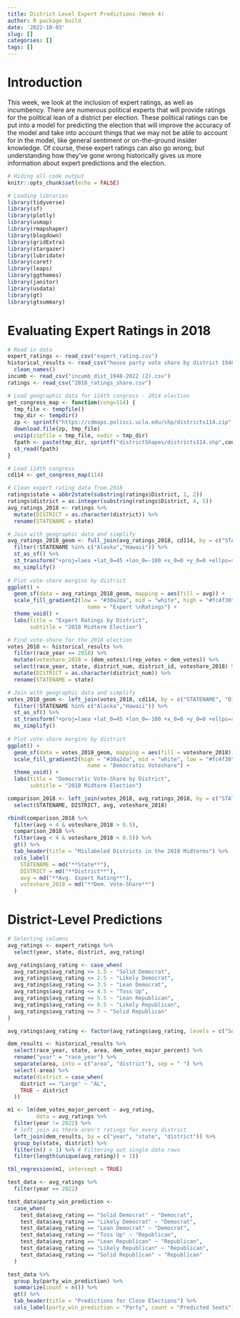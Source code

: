 ```yaml
---
title: District Level Expert Predictions (Week 4)
author: R package build
date: '2022-10-03'
slug: []
categories: []
tags: []
---
```


# Introduction

This week, we look at the inclusion of expert ratings, as well as incumbency. There are numerous political experts that will provide ratings for the political lean of a district per election. These political ratings can be put into a model for predicting the election that will improve the accuracy of the model and take into account things that we may not be able to account for in the model, like general sentiment or on-the-ground insider knowledge. Of course, these expert ratings can also go wrong, but understanding how they've gone wrong historically gives us more information about expert predictions and the election.

```r
# Hiding all code output
knitr::opts_chunk$set(echo = FALSE)

# Loading libraries
library(tidyverse)
library(sf)
library(plotly)
library(usmap)
library(rmapshaper)
library(blogdown)
library(gridExtra)
library(stargazer)
library(lubridate)
library(caret)
library(leaps)
library(ggthemes)
library(janitor)
library(usdata)
library(gt)
library(gtsummary)
```

# Evaluating Expert Ratings in 2018

```r
# Read in data
expert_ratings <- read_csv("expert_rating.csv")
historical_results <- read_csv("house party vote share by district 1948-2020.csv") %>% 
  clean_names()
incumb <- read_csv("incumb_dist_1948-2022 (2).csv")
ratings <- read_csv("2018_ratings_share.csv")

# Load geographic data for 114th congress - 2014 election
get_congress_map <- function(cong=114) {
  tmp_file <- tempfile()
  tmp_dir <- tempdir()
  zp <- sprintf("https://cdmaps.polisci.ucla.edu/shp/districts114.zip",cong)
  download.file(zp, tmp_file)
  unzip(zipfile = tmp_file, exdir = tmp_dir)
  fpath <- paste(tmp_dir, sprintf("districtShapes/districts114.shp",cong), sep = "/")
  st_read(fpath)
}

# Load 114th congress
cd114 <- get_congress_map(114)
```

```r
# Clean expert rating data from 2018
ratings$state = abbr2state(substring(ratings$District, 1, 2))
ratings$district = as.integer(substring(ratings$District, 4, 5))
avg_ratings_2018 <- ratings %>%
  mutate(DISTRICT = as.character(district)) %>%
  rename(STATENAME = state)

# Join with geographic data and simplify  
avg_ratings_2018_geom <- full_join(avg_ratings_2018, cd114, by = c("STATENAME", "DISTRICT")) %>%
  filter(!STATENAME %in% c("Alaska","Hawaii")) %>%
  st_as_sf() %>%
  st_transform("+proj=laea +lat_0=45 +lon_0=-100 +x_0=0 +y_0=0 +ellps=sphere +units=m +no_defs") %>%
  ms_simplify()
  
# Plot vote-share margins by district
ggplot() +
  geom_sf(data = avg_ratings_2018_geom, mapping = aes(fill = avg)) +
  scale_fill_gradient2(low = "#30a2da", mid = "white", high = "#fc4f30", midpoint = 4,
                         name = "Expert \nRatings") +
  theme_void() +
  labs(title = "Expert Ratings by District",
       subtitle = "2018 Midterm Election")
```

```r
# Find vote-share for the 2018 election
votes_2018 <- historical_results %>%
  filter(race_year == 2018) %>%
  mutate(voteshare_2018 = (dem_votes)/(rep_votes + dem_votes)) %>%
  select(race_year, state, district_num, district_id, voteshare_2018) %>%
  mutate(DISTRICT = as.character(district_num)) %>%
  rename(STATENAME = state)

# Join with geographic data and simplify  
votes_2018_geom <- left_join(votes_2018, cd114, by = c("STATENAME", "DISTRICT")) %>%
  filter(!STATENAME %in% c("Alaska","Hawaii")) %>%
  st_as_sf() %>%
  st_transform("+proj=laea +lat_0=45 +lon_0=-100 +x_0=0 +y_0=0 +ellps=sphere +units=m +no_defs") %>%
  ms_simplify()
  
# Plot vote-share margins by district
ggplot() +
  geom_sf(data = votes_2018_geom, mapping = aes(fill = voteshare_2018)) +
  scale_fill_gradient2(high = "#30a2da", mid = "white", low = "#fc4f30", midpoint = 0.5,
                         name = "Democratic Voteshare") +
  theme_void() +
  labs(title = "Democratic Vote-Share by District",
       subtitle = "2018 Midterm Election")
```

```r
comparison_2018 <- left_join(votes_2018, avg_ratings_2018, by = c("STATENAME", "DISTRICT")) %>%
  select(STATENAME, DISTRICT, avg, voteshare_2018)

rbind(comparison_2018 %>%
  filter(avg > 4 & voteshare_2018 > 0.5),
  comparison_2018 %>%
  filter(avg < 4 & voteshare_2018 < 0.5)) %>%
  gt() %>%
  tab_header(title = "Mislabeled Districts in the 2018 Midterms") %>%
  cols_label(
    STATENAME = md("**State**"),
    DISTRICT = md("**District**"),
    avg = md("**Avg. Expert Rating**"),
    voteshare_2018 = md("**Dem. Vote-Share**")
  )
```


# District-Level Predictions

```r
# Selecting columns
avg_ratings <- expert_ratings %>% 
  select(year, state, district, avg_rating)

avg_ratings$avg_rating <- case_when(
  avg_ratings$avg_rating <= 1.5 ~ "Solid Democrat",
  avg_ratings$avg_rating <= 2.5 ~ "Likely Democrat",
  avg_ratings$avg_rating <= 3.5 ~ "Lean Democrat",
  avg_ratings$avg_rating <= 4.5 ~ "Toss Up",
  avg_ratings$avg_rating <= 5.5 ~ "Lean Republican",
  avg_ratings$avg_rating <= 6.5 ~ "Likely Republican",
  avg_ratings$avg_rating <= 7 ~ "Solid Republican"
)

avg_ratings$avg_rating <- factor(avg_ratings$avg_rating, levels = c("Solid Democrat", "Likely Democrat", "Lean Democrat", "Toss Up", "Lean Republican", "Likely Republican", "Solid Republican"))

dem_results <- historical_results %>% 
  select(race_year, state, area, dem_votes_major_percent) %>% 
  rename("year" = "race_year") %>% 
  separate(area, into = c("area", "district"), sep = " ") %>% 
  select(-area) %>% 
  mutate(district = case_when(
    district == "Large" ~ "AL",
    TRUE ~ district
  ))
```

```r
m1 <- lm(dem_votes_major_percent ~ avg_rating, 
         data = avg_ratings %>% 
  filter(year != 2022) %>% 
  # left join as there aren't ratings for every district
  left_join(dem_results, by = c("year", "state", "district")) %>% 
  group_by(state, district) %>% 
  filter(n() > 1) %>% # Filtering out single data rows
  filter(length(unique(avg_rating)) > 1))

tbl_regression(m1, intercept = TRUE)
```


```r
test_data <- avg_ratings %>% 
  filter(year == 2022)

test_data$party_win_prediction <-
  case_when(
    test_data$avg_rating == "Solid Democrat" ~ "Democrat",
    test_data$avg_rating == "Likely Democrat" ~ "Democrat",
    test_data$avg_rating == "Lean Democrat" ~ "Democrat",
    test_data$avg_rating == "Toss Up" ~ "Republican",
    test_data$avg_rating == "Lean Republican" ~ "Republican",
    test_data$avg_rating == "Likely Republican" ~ "Republican",
    test_data$avg_rating == "Solid Republican" ~ "Republican"
  )

test_data %>%
  group_by(party_win_prediction) %>%
  summarize(count = n()) %>%
  gt() %>%
  tab_header(title = "Predictions for Close Elections") %>%
  cols_label(party_win_prediction = "Party", count = "Predicted Seats")
```





